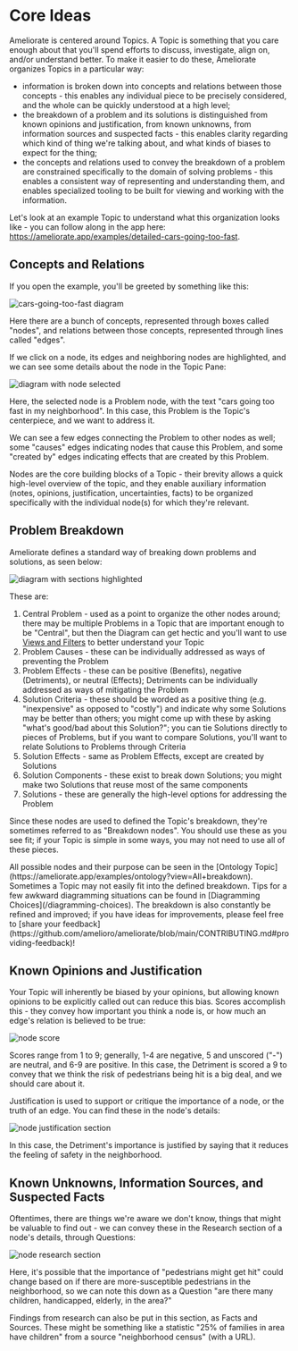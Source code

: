 
# Core Ideas

Ameliorate is centered around Topics. A Topic is something that you care enough about that you'll spend efforts to discuss, investigate, align on, and/or understand better. To make it easier to do these, Ameliorate organizes Topics in a particular way:

- information is broken down into concepts and relations between those concepts - this enables any individual piece to be precisely considered, and the whole can be quickly understood at a high level;
- the breakdown of a problem and its solutions is distinguished from known opinions and justification, from known unknowns, from information sources and suspected facts - this enables clarity regarding which kind of thing we're talking about, and what kinds of biases to expect for the thing;
- the concepts and relations used to convey the breakdown of a problem are constrained specifically to the domain of solving problems - this enables a consistent way of representing and understanding them, and enables specialized tooling to be built for viewing and working with the information.

Let's look at an example Topic to understand what this organization looks like - you can follow along in the app here: https://ameliorate.app/examples/detailed-cars-going-too-fast.

## Concepts and Relations

If you open the example, you'll be greeted by something like this:

<Image
  src="https://github.com/amelioro/ameliorate/assets/13872370/447156bb-b9bb-4f54-8526-ec1fece1f582"
  alt="cars-going-too-fast diagram"
  width={995}
  height={695}
/>

Here there are a bunch of concepts, represented through boxes called "nodes", and relations between those concepts, represented through lines called "edges".

If we click on a node, its edges and neighboring nodes are highlighted, and we can see some details about the node in the Topic Pane:

<Image
  src="https://github.com/amelioro/ameliorate/assets/13872370/eb4c4001-bf0e-44b5-91bd-0a1d1e6ba989"
  alt="diagram with node selected"
  width={1187}
  height={539}
/>

Here, the selected node is a Problem node, with the text "cars going too fast in my neighborhood". In this case, this Problem is the Topic's centerpiece, and we want to address it.

We can see a few edges connecting the Problem to other nodes as well; some "causes" edges indicating nodes that cause this Problem, and some "created by" edges indicating effects that are created by this Problem.

Nodes are the core building blocks of a Topic - their brevity allows a quick high-level overview of the topic, and they enable auxiliary information (notes, opinions, justification, uncertainties, facts) to be organized specifically with the individual node(s) for which they're relevant.

## Problem Breakdown

Ameliorate defines a standard way of breaking down problems and solutions, as seen below:

<Image
  src="https://github.com/amelioro/ameliorate/assets/13872370/7fed8ba6-75d4-40fe-8e3a-6dccc57ac7ca"
  alt="diagram with sections highlighted"
  width={1180}
  height={695}
/>

These are:

1. Central Problem - used as a point to organize the other nodes around; there may be multiple Problems in a Topic that are important enough to be "Central", but then the Diagram can get hectic and you'll want to use [Views and Filters](/features/views-and-filters) to better understand your Topic
2. Problem Causes - these can be individually addressed as ways of preventing the Problem
3. Problem Effects - these can be positive (Benefits), negative (Detriments), or neutral (Effects); Detriments can be individually addressed as ways of mitigating the Problem
4. Solution Criteria - these should be worded as a positive thing (e.g. "inexpensive" as opposed to "costly") and indicate why some Solutions may be better than others; you might come up with these by asking "what's good/bad about this Solution?"; you can tie Solutions directly to pieces of Problems, but if you want to compare Solutions, you'll want to relate Solutions to Problems through Criteria
5. Solution Effects - same as Problem Effects, except are created by Solutions
6. Solution Components - these exist to break down Solutions; you might make two Solutions that reuse most of the same components
7. Solutions - these are generally the high-level options for addressing the Problem

Since these nodes are used to defined the Topic's breakdown, they're sometimes referred to as "Breakdown nodes". You should use these as you see fit; if your Topic is simple in some ways, you may not need to use all of these pieces.

<Callout type="info">
  All possible nodes and their purpose can be seen in the [Ontology
  Topic](https://ameliorate.app/examples/ontology?view=All+breakdown).
</Callout>

<Callout type="warning">
  Sometimes a Topic may not easily fit into the defined breakdown. Tips for a few awkward
  diagramming situations can be found in [Diagramming Choices](/diagramming-choices). The breakdown
  is also constantly be refined and improved; if you have ideas for improvements, please feel free
  to [share your
  feedback](https://github.com/amelioro/ameliorate/blob/main/CONTRIBUTING.md#providing-feedback)!
</Callout>

## Known Opinions and Justification

Your Topic will inherently be biased by your opinions, but allowing known opinions to be explicitly called out can reduce this bias. Scores accomplish this - they convey how important you think a node is, or how much an edge's relation is believed to be true:

<Image
  src="https://github.com/amelioro/ameliorate/assets/13872370/ee1dca28-9b65-451e-bedb-48fc17fe8b19"
  alt="node score"
  width={496}
  height={332}
/>

Scores range from 1 to 9; generally, 1-4 are negative, 5 and unscored ("-") are neutral, and 6-9 are positive. In this case, the Detriment is scored a 9 to convey that we think the risk of pedestrians being hit is a big deal, and we should care about it.

Justification is used to support or critique the importance of a node, or the truth of an edge. You can find these in the node's details:

<Image
  src="https://github.com/amelioro/ameliorate/assets/13872370/403c9a67-f19f-4163-a174-83693dba5e0b"
  alt="node justification section"
  width={732}
  height={615}
/>

In this case, the Detriment's importance is justified by saying that it reduces the feeling of safety in the neighborhood.

## Known Unknowns, Information Sources, and Suspected Facts

Oftentimes, there are things we're aware we don't know, things that might be valuable to find out - we can convey these in the Research section of a node's details, through Questions:

<Image
  src="https://github.com/amelioro/ameliorate/assets/13872370/94c0e6c1-b108-40b7-8961-7549e4ac95f3"
  alt="node research section"
  width={434}
  height={695}
/>

Here, it's possible that the importance of "pedestrians might get hit" could change based on if there are more-susceptible pedestrians in the neighborhood, so we can note this down as a Question "are there many children, handicapped, elderly, in the area?"

Findings from research can also be put in this section, as Facts and Sources. These might be something like a statistic "25% of families in area have children" from a source "neighborhood census" (with a URL).
